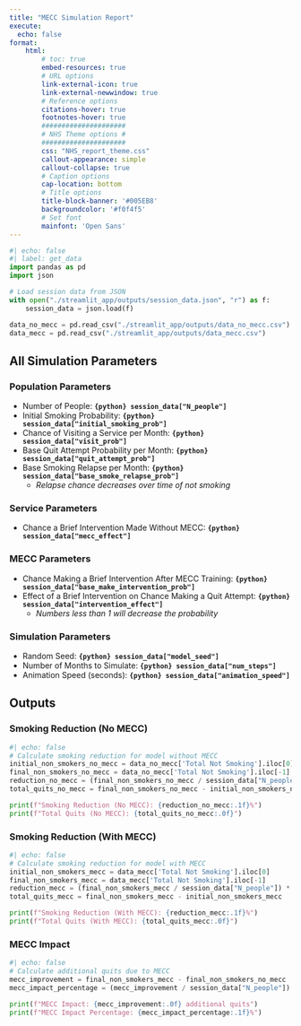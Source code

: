 ```yaml
---
title: "MECC Simulation Report"
execute:
  echo: false
format:
    html:
        # toc: true
        embed-resources: true
        # URL options
        link-external-icon: true
        link-external-newwindow: true
        # Reference options
        citations-hover: true
        footnotes-hover: true
        #####################
        # NHS Theme options #
        #####################
        css: "NHS_report_theme.css"
        callout-appearance: simple
        callout-collapse: true
        # Caption options
        cap-location: bottom
        # Title options
        title-block-banner: '#005EB8'
        backgroundcolor: '#f0f4f5'
        # Set font
        mainfont: 'Open Sans'
---
```


<!-- ![](resources\MECC.jpg){height=100} -->

```python
#| echo: false
#| label: get_data
import pandas as pd
import json

# Load session data from JSON
with open("./streamlit_app/outputs/session_data.json", "r") as f:
    session_data = json.load(f)

data_no_mecc = pd.read_csv("./streamlit_app/outputs/data_no_mecc.csv")
data_mecc = pd.read_csv("./streamlit_app/outputs/data_mecc.csv")

```

## All Simulation Parameters

### Population Parameters
 - Number of People: **`{python} session_data["N_people"]`** 
 - Initial Smoking Probability: **`{python} session_data["initial_smoking_prob"]`**
 - Chance of Visiting a Service per Month: **`{python} session_data["visit_prob"]`**
 - Base Quit Attempt Probability per Month: **`{python} session_data["quit_attempt_prob"]`**
 - Base Smoking Relapse per Month: **`{python} session_data["base_smoke_relapse_prob"]`**
    - *Relapse chance decreases over time of not smoking*

### Service Parameters
- Chance a Brief Intervention Made Without MECC: **`{python} session_data["mecc_effect"]`**

### MECC Parameters
 - Chance Making a Brief Intervention After MECC Training: **`{python} session_data["base_make_intervention_prob"]`**
 - Effect of a Brief Intervention on Chance Making a Quit Attempt: **`{python} session_data["intervention_effect"]`**
    - *Numbers less than 1 will decrease the probability*

### Simulation Parameters
 - Random Seed: **`{python} session_data["model_seed"]`**
 - Number of Months to Simulate: **`{python} session_data["num_steps"]`**
 - Animation Speed (seconds): **`{python} session_data["animation_speed"]`**

## Outputs

### Smoking Reduction (No MECC) 
```python
#| echo: false
# Calculate smoking reduction for model without MECC
initial_non_smokers_no_mecc = data_no_mecc['Total Not Smoking'].iloc[0]
final_non_smokers_no_mecc = data_no_mecc['Total Not Smoking'].iloc[-1]
reduction_no_mecc = (final_non_smokers_no_mecc / session_data["N_people"]) * 100
total_quits_no_mecc = final_non_smokers_no_mecc - initial_non_smokers_no_mecc

print(f"Smoking Reduction (No MECC): {reduction_no_mecc:.1f}%")
print(f"Total Quits (No MECC): {total_quits_no_mecc:.0f}")
```

### Smoking Reduction (With MECC) 
```python
#| echo: false
# Calculate smoking reduction for model with MECC
initial_non_smokers_mecc = data_mecc['Total Not Smoking'].iloc[0]
final_non_smokers_mecc = data_mecc['Total Not Smoking'].iloc[-1]
reduction_mecc = (final_non_smokers_mecc / session_data["N_people"]) * 100
total_quits_mecc = final_non_smokers_mecc - initial_non_smokers_mecc

print(f"Smoking Reduction (With MECC): {reduction_mecc:.1f}%")
print(f"Total Quits (With MECC): {total_quits_mecc:.0f}")
```

### MECC Impact

```python
#| echo: false
# Calculate additional quits due to MECC
mecc_improvement = final_non_smokers_mecc - final_non_smokers_no_mecc
mecc_impact_percentage = (mecc_improvement / session_data["N_people"]) * 100

print(f"MECC Impact: {mecc_improvement:.0f} additional quits")
print(f"MECC Impact Percentage: {mecc_impact_percentage:.1f}%")
```

